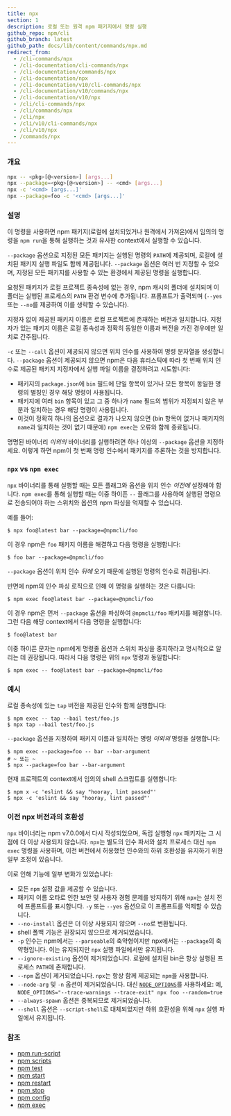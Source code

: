 ```yaml
---
title: npx
section: 1
description: 로컬 또는 원격 npm 패키지에서 명령 실행
github_repo: npm/cli
github_branch: latest
github_path: docs/lib/content/commands/npx.md
redirect_from:
  - /cli-commands/npx
  - /cli-documentation/cli-commands/npx
  - /cli-documentation/commands/npx
  - /cli-documentation/npx
  - /cli-documentation/v10/cli-commands/npx
  - /cli-documentation/v10/commands/npx
  - /cli-documentation/v10/npx
  - /cli/cli-commands/npx
  - /cli/commands/npx
  - /cli/npx
  - /cli/v10/cli-commands/npx
  - /cli/v10/npx
  - /commands/npx
---
```


### 개요

```bash
npx -- <pkg>[@<version>] [args...]
npx --package=<pkg>[@<version>] -- <cmd> [args...]
npx -c '<cmd> [args...]'
npx --package=foo -c '<cmd> [args...]'
```

### 설명

이 명령을 사용하면 npm 패키지(로컬에 설치되었거나 원격에서 가져온)에서 임의의 명령을 `npm run`을 통해 실행하는 것과 유사한 context에서 실행할 수 있습니다.

`--package` 옵션으로 지정된 모든 패키지는 실행된 명령의 `PATH`에 제공되며, 로컬에 설치된 패키지 실행 파일도 함께 제공됩니다. `--package` 옵션은 여러 번 지정할 수 있으며, 지정된 모든 패키지를 사용할 수 있는 환경에서 제공된 명령을 실행합니다.

요청된 패키지가 로컬 프로젝트 종속성에 없는 경우, npm 캐시의 폴더에 설치되며 이 폴더는 실행된 프로세스의 `PATH` 환경 변수에 추가됩니다. 프롬프트가 출력되며 (`--yes` 또는 `--no`를 제공하여 이를 생략할 수 있습니다).

지정자 없이 제공된 패키지 이름은 로컬 프로젝트에 존재하는 버전과 일치합니다. 지정자가 있는 패키지 이름은 로컬 종속성과 정확히 동일한 이름과 버전을 가진 경우에만 일치로 간주됩니다.

`-c` 또는 `--call` 옵션이 제공되지 않으면 위치 인수를 사용하여 명령 문자열을 생성합니다. `--package` 옵션이 제공되지 않으면 npm은 다음 휴리스틱에 따라 첫 번째 위치 인수로 제공된 패키지 지정자에서 실행 파일 이름을 결정하려고 시도합니다:

- 패키지의 `package.json`에 `bin` 필드에 단일 항목이 있거나 모든 항목이 동일한 명령의 별칭인 경우 해당 명령이 사용됩니다.
- 패키지에 여러 `bin` 항목이 있고 그 중 하나가 `name` 필드의 범위가 지정되지 않은 부분과 일치하는 경우 해당 명령이 사용됩니다.
- 이것이 정확히 하나의 옵션으로 결과가 나오지 않으면 (bin 항목이 없거나 패키지의 `name`과 일치하는 것이 없기 때문에) `npm exec`는 오류와 함께 종료됩니다.

명명된 바이너리 _이외의_ 바이너리를 실행하려면 하나 이상의 `--package` 옵션을 지정하세요. 이렇게 하면 npm이 첫 번째 명령 인수에서 패키지를 추론하는 것을 방지합니다.

### `npx` vs `npm exec`

`npx` 바이너리를 통해 실행할 때는 모든 플래그와 옵션을 위치 인수 _이전에_ 설정해야 합니다. `npm exec`를 통해 실행할 때는 이중 하이픈 `--` 플래그를 사용하여 실행된 명령으로 전송되어야 하는 스위치와 옵션의 npm 파싱을 억제할 수 있습니다.

예를 들어:

```
$ npx foo@latest bar --package=@npmcli/foo
```

이 경우 npm은 `foo` 패키지 이름을 해결하고 다음 명령을 실행합니다:

```
$ foo bar --package=@npmcli/foo
```

`--package` 옵션이 위치 인수 _뒤에_ 오기 때문에 실행된 명령의 인수로 취급됩니다.

반면에 npm의 인수 파싱 로직으로 인해 이 명령을 실행하는 것은 다릅니다:

```
$ npm exec foo@latest bar --package=@npmcli/foo
```

이 경우 npm은 먼저 `--package` 옵션을 파싱하여 `@npmcli/foo` 패키지를 해결합니다. 그런 다음 해당 context에서 다음 명령을 실행합니다:

```
$ foo@latest bar
```

이중 하이픈 문자는 npm에게 명령줄 옵션과 스위치 파싱을 중지하라고 명시적으로 알리는 데 권장됩니다. 따라서 다음 명령은 위의 `npx` 명령과 동일합니다:

```
$ npm exec -- foo@latest bar --package=@npmcli/foo
```

### 예시

로컬 종속성에 있는 `tap` 버전을 제공된 인수와 함께 실행합니다:

```
$ npm exec -- tap --bail test/foo.js
$ npx tap --bail test/foo.js
```

`--package` 옵션을 지정하여 패키지 이름과 일치하는 명령 _이외의_ 명령을 실행합니다:

```
$ npm exec --package=foo -- bar --bar-argument
# ~ 또는 ~
$ npx --package=foo bar --bar-argument
```

현재 프로젝트의 context에서 임의의 shell 스크립트를 실행합니다:

```
$ npm x -c 'eslint && say "hooray, lint passed"'
$ npx -c 'eslint && say "hooray, lint passed"'
```

### 이전 npx 버전과의 호환성

`npx` 바이너리는 npm v7.0.0에서 다시 작성되었으며, 독립 실행형 `npx` 패키지는 그 시점에 더 이상 사용되지 않습니다. `npx`는 별도의 인수 파서와 설치 프로세스 대신 `npm exec` 명령을 사용하며, 이전 버전에서 허용했던 인수와의 하위 호환성을 유지하기 위한 일부 조정이 있습니다.

이로 인해 기능에 일부 변화가 있었습니다:

- 모든 `npm` 설정 값을 제공할 수 있습니다.
- 패키지 이름 오타로 인한 보안 및 사용자 경험 문제를 방지하기 위해 `npx`는 설치 전에 프롬프트를 표시합니다. `-y` 또는 `--yes` 옵션으로 이 프롬프트를 억제할 수 있습니다.
- `--no-install` 옵션은 더 이상 사용되지 않으며 `--no`로 변환됩니다.
- shell 폴백 기능은 권장되지 않으므로 제거되었습니다.
- `-p` 인수는 npm에서는 `--parseable`의 축약형이지만 npx에서는 `--package`의 축약형입니다. 이는 유지되지만 `npx` 실행 파일에서만 유지됩니다.
- `--ignore-existing` 옵션이 제거되었습니다. 로컬에 설치된 bin은 항상 실행된 프로세스 `PATH`에 존재합니다.
- `--npm` 옵션이 제거되었습니다. `npx`는 항상 함께 제공되는 `npm`을 사용합니다.
- `--node-arg` 및 `-n` 옵션이 제거되었습니다. 대신 [`NODE_OPTIONS`](https://nodejs.org/api/cli.html#node_optionsoptions)를 사용하세요: 예, `NODE_OPTIONS="--trace-warnings --trace-exit" npx foo --random=true`
- `--always-spawn` 옵션은 중복되므로 제거되었습니다.
- `--shell` 옵션은 `--script-shell`로 대체되었지만 하위 호환성을 위해 `npx` 실행 파일에서 유지됩니다.

### 참조

- [npm run-script](/cli/v10/commands/npm-run-script)
- [npm scripts](/cli/v10/using-npm/scripts)
- [npm test](/cli/v10/commands/npm-test)
- [npm start](/cli/v10/commands/npm-start)
- [npm restart](/cli/v10/commands/npm-restart)
- [npm stop](/cli/v10/commands/npm-stop)
- [npm config](/cli/v10/commands/npm-config)
- [npm exec](/cli/v10/commands/npm-exec)
